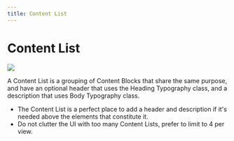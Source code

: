 ```yaml
---
title: Content List
---
```


# Content List

![](/images/helium/hig/content_list.png)

A Content List is a grouping of Content Blocks that share the same purpose, and have an optional header that uses the Heading Typography class, and a description that uses Body Typography class.

- The Content List is a perfect place to add a header and description if it's needed above the elements that constitute it.
- Do not clutter the UI with too many Content Lists, prefer to limit to 4 per view.
